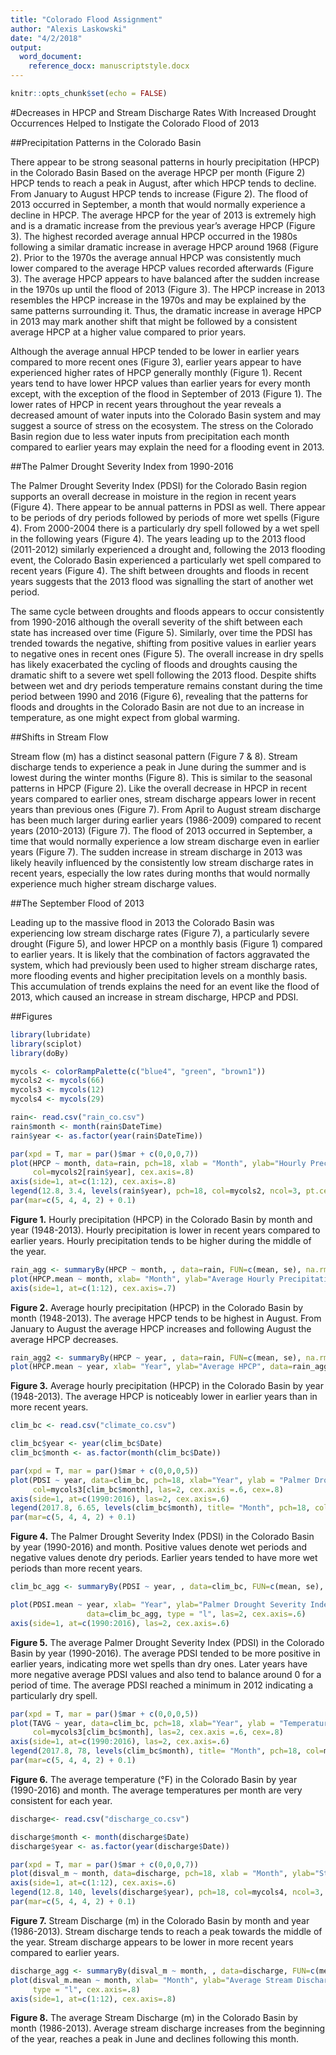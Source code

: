 ```yaml
---
title: "Colorado Flood Assignment"
author: "Alexis Laskowski"
date: "4/2/2018"
output:
  word_document:
    reference_docx: manuscriptstyle.docx
---
```


```r
knitr::opts_chunk$set(echo = FALSE)
```

#Decreases in HPCP and Stream Discharge Rates With Increased Drought Occurrences Helped to Instigate the Colorado Flood of 2013

##Precipitation Patterns in the Colorado Basin

There appear to be strong seasonal patterns in hourly precipitation (HPCP) in the Colorado Basin Based on the average HPCP per month (Figure 2) HPCP tends to reach a peak in August, after which HPCP tends to decline. From January to August HPCP tends to increase (Figure 2). The flood of 2013 occurred in September, a month that would normally experience a decline in HPCP. The average HPCP for the year of 2013 is extremely high and is a dramatic increase from the previous year’s average HPCP (Figure 3). The highest recorded average annual HPCP occurred in the 1980s following a similar dramatic increase in average HPCP around 1968 (Figure 2). Prior to the 1970s the average annual HPCP was consistently much lower compared to the average HPCP values recorded afterwards (Figure 3). The average HPCP appears to have balanced after the sudden increase in the 1970s up until the flood of 2013 (Figure 3). The HPCP increase in 2013 resembles the HPCP increase in the 1970s and may be explained by the same patterns surrounding it. Thus, the dramatic increase in average HPCP in 2013 may mark another shift that might be followed by a consistent average HPCP at a higher value compared to prior years. 

Although the average annual HPCP tended to be lower in earlier years compared to more recent ones (Figure 3), earlier years appear to have experienced higher rates of HPCP generally monthly (Figure 1). Recent years tend to have lower HPCP values than earlier years for every month except, with the exception of the flood in September of 2013 (Figure 1). The lower rates of HPCP in recent years throughout the year reveals a decreased amount of water inputs into the Colorado Basin system and may suggest a source of stress on the ecosystem. The stress on the Colorado Basin region due to less water inputs from precipitation each month compared to earlier years may explain the need for a flooding event in 2013.

##The Palmer Drought Severity Index from 1990-2016

The Palmer Drought Severity Index (PDSI) for the Colorado Basin region supports an overall decrease in moisture in the region in recent years (Figure 4). There appear to be annual patterns in PDSI as well. There appear to be periods of dry periods followed by periods of more wet spells (Figure 4). From 2000-2004 there is a particularly dry spell followed by a wet spell in the following years (Figure 4). The years leading up to the 2013 flood (2011-2012) similarly experienced a drought and, following the 2013 flooding event, the Colorado Basin experienced a particularly wet spell compared to recent years (Figure 4). The shift between droughts and floods in recent years suggests that the 2013 flood was signalling the start of another wet period. 

The same cycle between droughts and floods appears to occur consistently from 1990-2016 although the overall severity of the shift between each state has increased over time (Figure 5). Similarly, over time the PDSI has trended towards the negative, shifting from positive values in earlier years to negative ones in recent ones (Figure 5). The overall increase in dry spells has likely exacerbated the cycling of floods and droughts causing the dramatic shift to a severe wet spell following the 2013 flood. Despite shifts between wet and dry periods temperature remains constant during the time period between 1990 and 2016 (Figure 6), revealing that the patterns for floods and droughts in the Colorado Basin are not due to an increase in temperature, as one might expect from global warming.

##Shifts in Stream Flow

Stream flow (m) has a distinct seasonal pattern (Figure 7 & 8). Stream discharge tends to experience a peak in June during the summer and is lowest during the winter months (Figure 8). This is similar to the seasonal patterns in HPCP (Figure 2). Like the overall decrease in HPCP in recent years compared to earlier ones, stream discharge appears lower in recent years than previous ones (Figure 7). From April to August stream discharge has been much larger during earlier years (1986-2009) compared to recent years (2010-2013) (Figure 7). The flood of 2013 occurred in September, a time that would normally experience a low stream discharge even in earlier years (Figure 7). The sudden increase in stream discharge in 2013 was likely heavily influenced by the consistently low stream discharge rates in recent years, especially the low rates during months that would normally experience much higher stream discharge values.

##The September Flood of 2013

Leading up to the massive flood in 2013 the Colorado Basin was experiencing low stream discharge rates (Figure 7), a particularly severe drought (Figure 5), and lower HPCP on a monthly basis (Figure 1) compared to earlier years. It is likely that the combination of factors aggravated the system, which had previously been used to higher stream discharge rates, more flooding events and higher precipitation levels on a monthly basis. This accumulation of trends explains the need for an event like the flood of 2013, which caused an increase in stream discharge, HPCP and PDSI.


##Figures

```r
library(lubridate)
library(sciplot)
library(doBy)

mycols <- colorRampPalette(c("blue4", "green", "brown1"))
mycols2 <- mycols(66)
mycols3 <- mycols(12)
mycols4 <- mycols(29)
```

```r
rain<- read.csv("rain_co.csv")
rain$month <- month(rain$DateTime)
rain$year <- as.factor(year(rain$DateTime))

par(xpd = T, mar = par()$mar + c(0,0,0,7))
plot(HPCP ~ month, data=rain, pch=18, xlab = "Month", ylab="Hourly Precipitation", 
     col=mycols2[rain$year], cex.axis=.8)
axis(side=1, at=c(1:12), cex.axis=.8)
legend(12.8, 3.4, levels(rain$year), pch=18, col=mycols2, ncol=3, pt.cex = .8, cex=.7)
par(mar=c(5, 4, 4, 2) + 0.1)
```

**Figure 1.** Hourly precipitation (HPCP) in the Colorado Basin by month and year (1948-2013). Hourly precipitation is lower in recent years compared to earlier years. Hourly precipitation tends to be higher during the middle of the year. 

```r
rain_agg <- summaryBy(HPCP ~ month, , data=rain, FUN=c(mean, se), na.rm=TRUE)
plot(HPCP.mean ~ month, xlab= "Month", ylab="Average Hourly Precipitation", data=rain_agg, type = "l", cex.axis=.7)
axis(side=1, at=c(1:12), cex.axis=.7)
```

**Figure 2.** Average hourly precipitation (HPCP) in the Colorado Basin by month (1948-2013). The average HPCP tends to be highest in August. From January to August the average HPCP increases and following August the average HPCP decreases.

```r
rain_agg2 <- summaryBy(HPCP ~ year, , data=rain, FUN=c(mean, se), na.rm=TRUE)
plot(HPCP.mean ~ year, xlab= "Year", ylab="Average HPCP", data=rain_agg2, type = "l", cex.axis=.8)
```

**Figure 3.** Average hourly precipitation (HPCP) in the Colorado Basin by year (1948-2013). The average HPCP is noticeably lower in earlier years than in more recent years. 

```r
clim_bc <- read.csv("climate_co.csv")

clim_bc$year <- year(clim_bc$Date)
clim_bc$month <- as.factor(month(clim_bc$Date))

par(xpd = T, mar = par()$mar + c(0,0,0,5))
plot(PDSI ~ year, data=clim_bc, pch=18, xlab="Year", ylab = "Palmer Drought Severity Index (PDSI)", 
     col=mycols3[clim_bc$month], las=2, cex.axis =.6, cex=.8)
axis(side=1, at=c(1990:2016), las=2, cex.axis=.6)
legend(2017.8, 6.65, levels(clim_bc$month), title= "Month", pch=18, col=mycols3, cex=.7)
par(mar=c(5, 4, 4, 2) + 0.1)
```

**Figure 4.** The Palmer Drought Severity Index (PDSI) in the Colorado Basin by year (1990-2016) and month. Positive values denote wet periods and negative values denote dry periods. Earlier years tended to have more wet periods than more recent years.

```r
clim_bc_agg <- summaryBy(PDSI ~ year, , data=clim_bc, FUN=c(mean, se), na.rm=TRUE)

plot(PDSI.mean ~ year, xlab= "Year", ylab="Palmer Drought Severity Index (PDSI)", 
                 data=clim_bc_agg, type = "l", las=2, cex.axis=.6) 
axis(side=1, at=c(1990:2016), las=2, cex.axis=.6)
```

**Figure 5.** The average Palmer Drought Severity Index (PDSI) in the Colorado Basin by year (1990-2016). The average PDSI tended to be more positive in earlier years, indicating more wet spells than dry ones. Later years have more negative average PDSI values and also tend to balance around 0 for a period of time. The average PDSI reached a minimum in 2012 indicating a particularly dry spell.

```r
par(xpd = T, mar = par()$mar + c(0,0,0,5))
plot(TAVG ~ year, data=clim_bc, pch=18, xlab="Year", ylab = "Temperature",
     col=mycols3[clim_bc$month], las=2, cex.axis =.6, cex=.8)
axis(side=1, at=c(1990:2016), las=2, cex.axis=.6)
legend(2017.8, 78, levels(clim_bc$month), title= "Month", pch=18, col=mycols3, cex=.7)
par(mar=c(5, 4, 4, 2) + 0.1)
```

**Figure 6.** The average temperature (°F) in the Colorado Basin by year (1990-2016) and month. The average temperatures per month are very consistent for each year. 


```r
discharge<- read.csv("discharge_co.csv")

discharge$month <- month(discharge$Date)
discharge$year <- as.factor(year(discharge$Date))

par(xpd = T, mar = par()$mar + c(0,0,0,7))
plot(disval_m ~ month, data=discharge, pch=18, xlab = "Month", ylab="Stream Discharge", col=mycols4[rain$year], cex.axis=.6)
axis(side=1, at=c(1:12), cex.axis=.6)
legend(12.8, 140, levels(discharge$year), pch=18, col=mycols4, ncol=3, pt.cex = .8, cex=.8)
par(mar=c(5, 4, 4, 2) + 0.1)
```

**Figure 7.** Stream Discharge (m) in the Colorado Basin by month and year (1986-2013). Stream discharge tends to reach a peak towards the middle of the year. Stream discharge appears to be lower in more recent years compared to earlier years.

```r
discharge_agg <- summaryBy(disval_m ~ month, , data=discharge, FUN=c(mean, se), na.rm=TRUE)
plot(disval_m.mean ~ month, xlab= "Month", ylab="Average Stream Discharge", data=discharge_agg, 
     type = "l", cex.axis=.8)
axis(side=1, at=c(1:12), cex.axis=.8)
```

**Figure 8.** The average Stream Discharge (m) in the Colorado Basin by month (1986-2013). Average stream discharge increases from the beginning of the year, reaches a peak in June and declines following this month.
